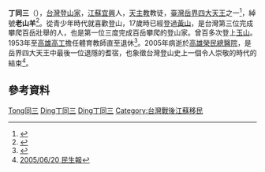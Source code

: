 '''丁同三'''（{{bd|1926年||2005年|6月14日|catIdx=Ding丁同三}}），[[台灣|台灣]][[登山家|登山家]]，[[江蘇|江蘇]][[宜興|宜興]]人，[[天主教|天主教]]教徒，[[臺灣岳界四大天王|臺灣岳界四大天王]]之一<ref>{{Cite web |url=http://www.100peakmtkh.org.tw/index.php?option=com_content&view=article&id=57&Itemid=67 |title=『四大天王』簡介 |accessdate=2011-11-02 |archive-date=2015-04-02 |archive-url=https://web.archive.org/web/20150402095622/http://www.100peakmtkh.org.tw/index.php?option=com_content&view=article&id=57&Itemid=67 |dead-url=no }}</ref>，綽號'''老山羊'''<ref>{{Cite web |url=http://issue.udn.com/CLIMB/cstory4.htm?reload_coolmenus |title=老山羊丁同三 第107次上玉山 |accessdate=2011-11-02 |archive-date=2012-07-10 |archive-url=https://archive.is/20120710132114/http://issue.udn.com/CLIMB/cstory4.htm?reload_coolmenus |dead-url=no }}</ref>。從青少年時代就喜歡登山，17歲時已經登過[[黃山|黃山]]，是台灣第三位完成攀爬百岳壯舉的人，也是第一位三度完成百岳攀爬的登山家。曾百多次登上[[玉山|玉山]]。1953年至[[高雄市立高雄高級工業職業學校|高雄高工]]擔任體育教師直至退休<ref>{{Cite web |url=http://library.taiwanschoolnet.org/cyberfair2006/student/narrative2.htm |title=只在此山中～再見，丁同三老師 |accessdate=2011-11-02 |archive-date=2016-03-05 |archive-url=https://web.archive.org/web/20160305122644/http://library.taiwanschoolnet.org/cyberfair2006/student/narrative2.htm |dead-url=no }}</ref>。2005年病逝於[[高雄榮民總醫院|高雄榮民總醫院]]，是岳界四大天王中最後一位退隱的耆宿，也象徵台灣登山史上一個令人崇敬的時代的結束<ref>[http://www.keepon.com.tw/activesite/Article/One.asp?ArticleID=12505 2005/06/20 民生報]</ref>。

==參考資料==
{{reflist}}

{{台灣登山運動}}

[[Category:丁姓|Tong同三]]
[[Category:宜興人|Ding丁同三]]
[[Category:台灣登山家|Ding丁同三]]
[[Category:台灣戰後江蘇移民|Category:台灣戰後江蘇移民]]